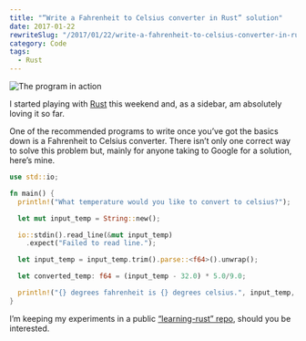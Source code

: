 ```yaml
---
title: "“Write a Fahrenheit to Celsius converter in Rust” solution"
date: 2017-01-22
rewriteSlug: "/2017/01/22/write-a-fahrenheit-to-celsius-converter-in-rust-solution/"
category: Code
tags:
  - Rust
---
```


![The program in action](./demo.gif)

I started playing with [Rust](https://www.rust-lang.org/en-US/) this weekend and, as a sidebar, am absolutely loving it so far.

One of the recommended programs to write once you’ve got the basics down is a Fahrenheit to Celsius converter. There isn’t only one correct way to solve this problem but, mainly for anyone taking to Google for a solution, here’s mine.

```rust
use std::io;

fn main() {
  println!("What temperature would you like to convert to celsius?");

  let mut input_temp = String::new();

  io::stdin().read_line(&mut input_temp)
    .expect("Failed to read line.");

  let input_temp = input_temp.trim().parse::<f64>().unwrap();

  let converted_temp: f64 = (input_temp - 32.0) * 5.0/9.0;

  println!("{} degrees fahrenheit is {} degrees celsius.", input_temp, converted_temp);
}
```

I’m keeping my experiments in a public [“learning-rust” repo](https://github.com/elliotekj/learning-rust), should you be interested.
  